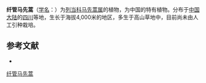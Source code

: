 {{Speciesbox
| name = 纤管马先蒿
| status = 
| status_system = 
| image =
| genus = Pedicularis
| species = leptosiphon
| authority = Li
}}

'''纤管马先蒿'''（[[学名|学名]]：{{lang|la|''Pedicularis leptosiphon''}}）为[[列当科|列当科]][[马先蒿属|马先蒿属]]的植物，为中国的特有植物。分布于[[中国大陆|中国大陆]]的[[四川|四川]]等地，生长于海拔4,000米的地区，多生于高山草地中，目前尚未由人工引种栽培。

== 参考文献 ==
<div class="references-small">
* {{cite web| url =http://www.bioinfo.cn/db05/KmzwSpecies.php?action=view&id=21356| title =纤管马先蒿| work =《中国高等植物数据库全库》| publisher =中国科学院微生物研究所| author =昆明植物研究所| accessdate =2009-02-25| deadurl =yes| archiveurl =https://web.archive.org/web/20160305005105/http://www.bioinfo.cn/db05/KmzwSpecies.php?action=view&id=21356| archivedate =2016-03-05}}
</div>
{{Taxonbar|from=Q15231134}}

[[Category:马先蒿属|纤管马先蒿]]


{{植物小作品}}